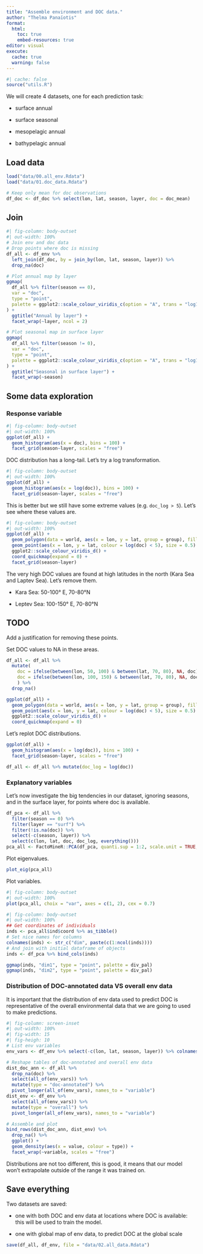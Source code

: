 ```yaml
---
title: "Assemble environment and DOC data."
author: "Thelma Panaïotis"
format:
  html:
    toc: true
    embed-resources: true
editor: visual
execute:
  cache: true
  warning: false
---
```


```r
#| cache: false
source("utils.R")
```

We will create 4 datasets, one for each prediction task:

-   surface annual

-   surface seasonal

-   mesopelagic annual

-   bathypelagic annual

## Load data

```r
load("data/00.all_env.Rdata")
load("data/01.doc_data.Rdata")

# Keep only mean for doc observations
df_doc <- df_doc %>% select(lon, lat, season, layer, doc = doc_mean)
```

## Join

```r
#| fig-column: body-outset
#| out-width: 100%
# Join env and doc data
# Drop points where doc is missing
df_all <- df_env %>% 
  left_join(df_doc, by = join_by(lon, lat, season, layer)) %>% 
  drop_na(doc)

# Plot annual map by layer
ggmap(
  df_all %>% filter(season == 0), 
  var = "doc", 
  type = "point", 
  palette = ggplot2::scale_colour_viridis_c(option = "A", trans = "log10", na.value = NA)
) + 
  ggtitle("Annual by layer") + 
  facet_wrap(~layer, ncol = 2)

# Plot seasonal map in surface layer
ggmap(
  df_all %>% filter(season != 0), 
  var = "doc", 
  type = "point", 
  palette = ggplot2::scale_colour_viridis_c(option = "A", trans = "log10", na.value = NA)
) + 
  ggtitle("Seasonal in surface layer") + 
  facet_wrap(~season)

```

## Some data exploration

### Response variable

```r
#| fig-column: body-outset
#| out-width: 100%
ggplot(df_all) + 
  geom_histogram(aes(x = doc), bins = 100) + 
  facet_grid(season~layer, scales = "free")
```

DOC distribution has a long-tail. Let’s try a log transformation.

```r
#| fig-column: body-outset
#| out-width: 100%
ggplot(df_all) + 
  geom_histogram(aes(x = log(doc)), bins = 100) + 
  facet_grid(season~layer, scales = "free")
```

This is better but we still have some extreme values (e.g. `doc_log > 5`). Let’s see where these values are.

```r
#| fig-column: body-outset
#| out-width: 100%
ggplot(df_all) + 
  geom_polygon(data = world, aes(x = lon, y = lat, group = group), fill = "grey") + 
  geom_point(aes(x = lon, y = lat, colour = log(doc) < 5), size = 0.5) +
  ggplot2::scale_colour_viridis_d() +
  coord_quickmap(expand = 0) +
  facet_grid(season~layer)
```

The very high DOC values are found at high latitudes in the north (Kara Sea and Laptev Sea). Let’s remove them.

-   Kara Sea: 50-100° E, 70-80°N

-   Leptev Sea: 100-150° E, 70-80°N

::: {.callout-note appearance="simple"}
## TODO

Add a justification for removing these points.
:::

Set DOC values to NA in these areas.

```r
df_all <- df_all %>% 
  mutate(
    doc = ifelse(between(lon, 50, 100) & between(lat, 70, 80), NA, doc),
    doc = ifelse(between(lon, 100, 150) & between(lat, 70, 80), NA, doc)
    ) %>% 
  drop_na()

ggplot(df_all) +
  geom_polygon(data = world, aes(x = lon, y = lat, group = group), fill = "grey") + 
  geom_point(aes(x = lon, y = lat, colour = log(doc) < 5), size = 0.5) +
  ggplot2::scale_colour_viridis_d() +
  coord_quickmap(expand = 0)
```

Let’s replot DOC distributions.

```r
ggplot(df_all) + 
  geom_histogram(aes(x = log(doc)), bins = 100) + 
  facet_grid(season~layer, scales = "free")
```

```r
df_all <- df_all %>% mutate(doc_log = log(doc))
```

### Explanatory variables

Let’s now investigate the big tendencies in our dataset, ignoring seasons, and in the surface layer, for points where doc is available.

```r
df_pca <- df_all %>% 
  filter(season == 0) %>% 
  filter(layer == "surf") %>% 
  filter(!is.na(doc)) %>% 
  select(-c(season, layer)) %>% 
  select(c(lon, lat, doc, doc_log, everything()))
pca_all <- FactoMineR::PCA(df_pca, quanti.sup = 1:2, scale.unit = TRUE, graph = FALSE)
```

Plot eigenvalues.

```r
plot_eig(pca_all)
```

Plot variables.

```r
#| fig-column: body-outset
#| out-width: 100%
plot(pca_all, choix = "var", axes = c(1, 2), cex = 0.7)
```

```r
#| fig-column: body-outset
#| out-width: 100%
## Get coordinates of individuals
inds <- pca_all$ind$coord %>% as_tibble()
# Set nice names for columns
colnames(inds) <- str_c("dim", paste(c(1:ncol(inds))))
# And join with initial dataframe of objects
inds <- df_pca %>% bind_cols(inds)

ggmap(inds, "dim1", type = "point", palette = div_pal)
ggmap(inds, "dim2", type = "point", palette = div_pal)
```

### Distribution of DOC-annotated data VS overall env data

It is important that the distribution of env data used to predict DOC is representative of the overall environmental data that we are going to used to make predictions.

```r
#| fig-column: screen-inset
#| out-width: 100%
#| fig-width: 15
#| fig-heigh: 10
# List env variables
env_vars <- df_env %>% select(-c(lon, lat, season, layer)) %>% colnames()

# Reshape tables of doc-annotated and overall env data
dist_doc_ann <- df_all %>% 
  drop_na(doc) %>% 
  select(all_of(env_vars)) %>% 
  mutate(type = "doc-annotated") %>% 
  pivot_longer(all_of(env_vars), names_to = "variable")
dist_env <- df_env %>% 
  select(all_of(env_vars)) %>% 
  mutate(type = "overall") %>% 
  pivot_longer(all_of(env_vars), names_to = "variable")

# Assemble and plot
bind_rows(dist_doc_ann, dist_env) %>% 
  drop_na() %>% 
  ggplot() + 
  geom_density(aes(x = value, colour = type)) +
  facet_wrap(~variable, scales = "free")
```

Distributions are not too different, this is good, it means that our model won’t extrapolate outside of the range it was trained on.

## Save everything

Two datasets are saved:

-   one with both DOC and env data at locations where DOC is available: this will be used to train the model.

-   one with global map of env data, to predict DOC at the global scale

```r
save(df_all, df_env, file = "data/02.all_data.Rdata")
```
